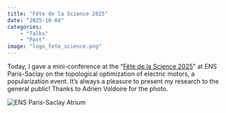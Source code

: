 ```yaml
---
title: "Fête de la Science 2025"
date: "2025-10-04"
categories:
    - "Talks"
    - "Past"
image: "logo_fete_science.png"
---
```


Today, I gave a mini-conference at the "[Fête de la Science 2025](https://www.fetedelascience.fr/)" at ENS Paris-Saclay on the topological optimization of electric motors, a popularization event. It's always a pleasure to present my research to the general public! Thanks to Adrien Voldoire for the photo.

![](fete_science.jpg "ENS Paris-Saclay Atrium")